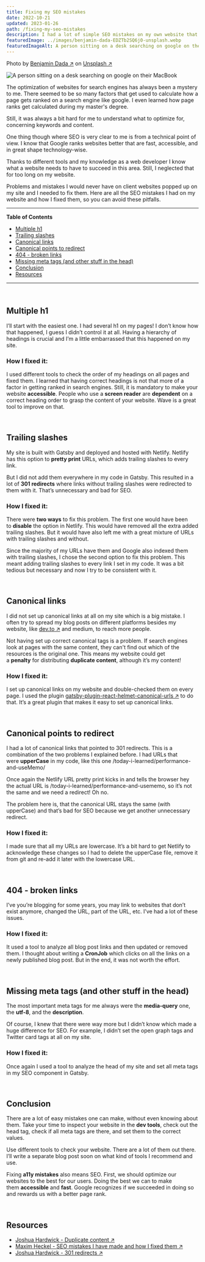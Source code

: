 ```yaml
---
title: Fixing my SEO mistakes
date: 2022-10-21
updated: 2023-01-26
path: /fixing-my-seo-mistakes
description: I had a lot of simple SEO mistakes on my own website that I didn't even know about. In this blog post I share how I fixed them.
featuredImage: ../images/benjamin-dada-EDZTb2SQ6j0-unsplash.webp
featuredImageAlt: A person sitting on a desk searching on google on their MacBook
---
```


<span>Photo by <a href="https://unsplash.com/@dadaben_?utm_source=unsplash&utm_medium=referral&utm_content=creditCopyText" target="_blank">Benjamin Dada &#8599;</a> on <a href="https://unsplash.com/s/photos/search?utm_source=unsplash&utm_medium=referral&utm_content=creditCopyText" target="_blank">Unsplash &#8599;</a></span>


![A person sitting on a desk searching on google on their MacBook](../images/benjamin-dada-EDZTb2SQ6j0-unsplash.webp)  

The optimization of websites for search engines has always been a mystery to me. There seemed to be so many factors that get used to calculate how a page gets ranked on a search engine like google. I even learned how page ranks get calculated during my master's degree.

Still, it was always a bit hard for me to understand what to optimize for, concerning keywords and content.

One thing though where SEO is very clear to me is from a technical point of view. I know that Google ranks websites better that are fast, accessible, and in great shape technology-wise.

Thanks to different tools and my knowledge as a web developer I know what a website needs to have to succeed in this area. Still, I neglected that for too long on my website.

Problems and mistakes I would never have on client websites popped up on my site and I needed to fix them. Here are all the SEO mistakes I had on my website and how I fixed them, so you can avoid these pitfalls.

---
**Table of Contents**

- [Multiple h1](#multiple-h1)
- [Trailing slashes](#trailing-slashes)
- [Canonical links](#canonical-links)
- [Canonical points to redirect](#canonical-points-to-redirect)
- [404 - broken links](#broken-links)
- [Missing meta tags (and other stuff in the head)](#missing-meta-tags)
- [Conclusion](#conclusion)
- [Resources](#resources)
---

<br />

## Multiple h1 <a name="multiple-h1"></a>

I’ll start with the easiest one. I had several h1 on my pages! I don’t know how that happened, I guess I didn’t control it at all. Having a hierarchy of headings is crucial and I’m a little embarrassed that this happened on my site.

### How I fixed it:

I used different tools to check the order of my headings on all pages and fixed them. I learned that having correct headings is not that more of a factor in getting ranked in search engines. Still, it is mandatory to make your website **accessible**. People who use a **screen reader** are **dependent** on a correct heading order to grasp the content of your website. Wave is a great tool to improve on that.

<br />

## Trailing slashes <a name="trailing-slashes"></a>

My site is built with Gatsby and deployed and hosted with Netlify. Netlify has this option to **pretty print** URLs, which adds trailing slashes to every link.

But I did not add them everywhere in my code in Gatsby. This resulted in a lot of **301 redirects** where links without trailing slashes were redirected to them with it. That’s unnecessary and bad for SEO.

### How I fixed it:

There were **two ways** to fix this problem. The first one would have been to **disable** the option in Netlify. This would have removed all the extra added trailing slashes. But it would have also left me with a great mixture of URLs with trailing slashes and without.

Since the majority of my URLs have them and Google also indexed them with trailing slashes, I chose the second option to fix this problem. This meant adding trailing slashes to every link I set in my code. It was a bit tedious but necessary and now I try to be consistent with it.

<br />

## Canonical links <a name="canonical-links"></a>

I did not set up canonical links at all on my site which is a big mistake. I often try to spread my blog posts on different platforms besides my website, like <a href="https://dev.to/mkuehb/react-performance-quick-wins-7-easy-ways-to-improve-your-react-performance-part-2-4j3c" target="_blank">dev.to &#8599;</a> and medium, to reach more people.

Not having set up correct canonical tags is a problem. If search engines look at pages with the same content, they can't find out which of the resources is the original one. This means my website could get a **penalty** for distributing **duplicate content**, although it’s my content!

### How I fixed it:

I set up canonical links on my website and double-checked them on every page. I used the plugin <a href="https://www.gatsbyjs.com/plugins/gatsby-plugin-react-helmet-canonical-urls/" target="_blank">gatsby-plugin-react-helmet-canonical-urls &#8599;</a> to do that. It’s a great plugin that makes it easy to set up canonical links.

<br />

## Canonical points to redirect <a name="canonical-points-to-redirect"></a>

I had a lot of canonical links that pointed to 301 redirects. This is a combination of the two problems I explained before. I had URLs that were **upperCase** in my code, like this one /today-i-learned/performance-and-useMemo/

Once again the Netlify URL pretty print kicks in and tells the browser hey the actual URL is /today-i-learned/performance-and-usememo, so it’s not the same and we need a redirect! Oh no.

The problem here is, that the canonical URL stays the same (with upperCase) and that’s bad for SEO because we get another unnecessary redirect.

### How I fixed it:

I made sure that all my URLs are lowercase. It’s a bit hard to get Netlify to acknowledge these changes so I had to delete the upperCase file, remove it from git and re-add it later with the lowercase URL.

<br />

## 404 - broken links <a name="broken-links"></a>

I’ve you’re blogging for some years, you may link to websites that don’t exist anymore, changed the URL, part of the URL, etc. I’ve had a lot of these issues.

### How I fixed it:

It used a tool to analyze all blog post links and then updated or removed them. I thought about writing a **CronJob** which clicks on all the links on a newly published blog post. But in the end, it was not worth the effort.

<br />

## Missing meta tags (and other stuff in the head) <a name="missing-meta-tags"></a>

The most important meta tags for me always were the **media-query** one, the **utf-8**, and the **description**.

Of course, I knew that there were way more but I didn’t know which made a huge difference for SEO. For example, I didn’t set the open graph tags and Twitter card tags at all on my site.

### How I fixed it:

Once again I used a tool to analyze the head of my site and set all meta tags in my SEO component in Gatsby.

<br />

## Conclusion <a name="conclusion"></a>

There are a lot of easy mistakes one can make, without even knowing about them. Take your time to inspect your website in the **dev tools**, check out the head tag, check if all meta tags are there, and set them to the correct values.

Use different tools to check your website. There are a lot of them out there. I’ll write a separate blog post soon on what kind of tools I recommend and use.

Fixing **a11y mistakes** also means SEO. First, we should optimize our websites to the best for our users. Doing the best we can to make them **accessible** and **fast**. Google recognizes if we succeeded in doing so and rewards us with a better page rank.

<br />

## Resources <a name="resources"></a>

- <a href="https://ahrefs.com/blog/duplicate-content" target="_blank">Joshua Hardwick - Duplicate content &#8599;</a>
- <a href="https://blog.maximeheckel.com/posts/seo-mistakes-i-have-made-and-how-i-fixed-them/" target="_blank">Maxim Heckel - SEO mistakes I have made and how I fixed them &#8599;</a>
- <a href="https://ahrefs.com/blog/301-redirects/" target="_blank">Joshua Hardwick - 301 redirects &#8599;</a>